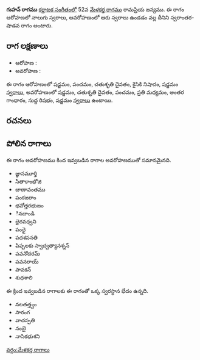 {{Infobox ragam
	| name          	= గుహన్
	| synonym	    	= 
	| mela          	= 
	| chakra        	= 
	| janaka        	= 
	| type          	= స్వరాంతర-శాడవ
	| arohanam      	= {{svaraC|S|P|D2|N2|S'}} 
	| avarohanam    	= {{svaraC|S'|D2|P|M2|G3|R1|S}}
	| jeeva         	=
	| chhaya        	=
	| nyasa         	=
	| vishesha      	= 
	| equivalent  		= 
}}
{{కర్ణాటక సంగీత రాగాలు}}
'''గుహన్ రాగము''' [[కర్ణాటక సంగీతం]]లో 52వ [[మేళకర్త రాగము]] రామప్రియ జన్యము.  ఈ రాగం ఆరోహణలో నాలుగు స్వరాలు, అవరోహణంలో ఆరు స్వరాలు ఉండడం వల్ల దీనిని స్వరాంతర-షాడవ రాగం అంటారు.


==రాగ లక్షణాలు==


* ఆరోహణ : {{svaraC|S|P|D2|N2|S'}} 
* అవరోహణ : {{svaraC|S'|D2|P|M2|G3|R1|S}}

ఈ రాగం ఆరోహణంలో షడ్జమం, పంచమం, చతుశృతి దైవతం, కైసికి నిషాదం, షడ్జమం [[స్వరాలు]], అవరోహణంలో షడ్జమం, చతుశృతి దైవతం, పంచమం, ప్రతి మధ్యమం, అంతర గాంధారం, సుద్ద రిషభం, షడ్జమం [[స్వరాలు]] ఉంటాయి.

==రచనలు==



==పోలిన రాగాలు==
ఈ రాగం అవరోహణము కింద ఇవ్వబడిన రాగాల అవరోహణముతో సమానమైనది.
* జ్ఞానమూర్తి
* సీతాకాంభోజి
* బాణావంతము
* పంకజరాం
* భవోత్తరభుజం
* ినబాండి
* భైరవధ్వని
* పంధై
* పదశపనతి
* పిప్పలకు స్వాద్వత్యానశ్నన్
* పవనోదరమ్
* పవనరాయ్
* పావకన్
* శుధశాలి

ఈ క్రింద ఇవ్వబడిన రాగాలకు ఈ రాగంతో ఒక్క స్వరస్థాన భేదం ఉన్నది.
* నలతత్త్వం
* సారంగ
* వాచస్పతి
* నంబై
* నాసికభుశని



[[వర్గం:మేళకర్త రాగాలు]]
